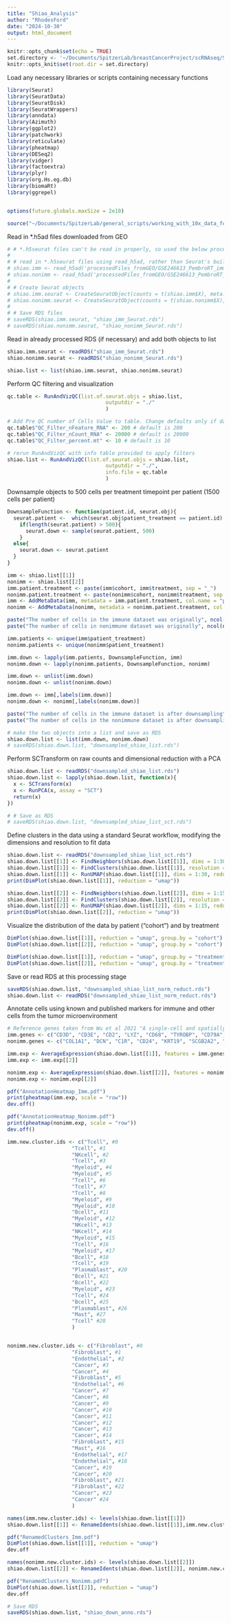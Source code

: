 ```yaml
---
title: "Shiao_Analysis"
author: "RhodesFord"
date: "2024-10-30"
output: html_document
---
```


```r
knitr::opts_chunk$set(echo = TRUE)
set.directory <- '~/Documents/SpitzerLab/breastCancerProject/scRNAseq/Shiao/'
knitr::opts_knit$set(root.dir = set.directory)
```

Load any necessary libraries or scripts containing necessary functions
```r
library(Seurat)
library(SeuratData)
library(SeuratDisk)
library(SeuratWrappers)
library(anndata)
library(Azimuth)
library(ggplot2)
library(patchwork)
library(reticulate)
library(pheatmap)
library(DESeq2)
library(vidger)
library(factoextra)
library(plyr)
library(org.Hs.eg.db)
library(biomaRt)
library(ggrepel)


options(future.globals.maxSize = 2e10)

source("~/Documents/SpitzerLab/general_scripts/working_with_10x_data_forRMD.R")
```

Read in *.h5ad files downloaded from GEO
```r
# # *.h5seurat files can't be read in properly, so used the below processing steps instead
#
# # read in *.h5seurat files using read_h5ad, rather than Seurat's built in function
# shiao.imm <- read_h5ad('processedFiles_fromGEO/GSE246613_PembroRT_immune_R100_final.h5ad')
# shiao.nonimm <- read_h5ad('processedFiles_fromGEO/GSE246613_PembroRT_non_immune_cells.h5ad')
# 
# # Create Seurat objects
# shiao.imm.seurat <- CreateSeuratObject(counts = t(shiao.imm$X), meta.data = shiao.imm$obs)
# shiao.nonimm.seurat <- CreateSeuratObject(counts = t(shiao.nonimm$X), meta.data = shiao.nonimm$obs)
# 
# # Save RDS files 
# saveRDS(shiao.imm.seurat, "shiao_imm_Seurat.rds")
# saveRDS(shiao.nonimm.seurat, "shiao_nonimm_Seurat.rds")
```

Read in already processed RDS (if necessary) and add both objects to list
```r
shiao.imm.seurat <- readRDS("shiao_imm_Seurat.rds")
shiao.nonimm.seurat <- readRDS("shiao_nonimm_Seurat.rds")

shiao.list <- list(shiao.imm.seurat, shiao.nonimm.seurat)
```

Perform QC filtering and visualization
```r
qc.table <- RunAndVizQC(list.of.seurat.objs = shiao.list, 
                                outputdir = "./"
                                )

# Add Pre QC number of Cells Value to table. Change defaults only if data quality suggests it is worth it.
qc.table$"QC_Filter_nFeature_RNA" <- 200 # default is 200
qc.table$"QC_Filter_nCount_RNA" <- 20000 # default is 20000
qc.table$"QC_Filter_percent.mt" <- 10 # default is 10

# rerun RunAndVizQC with info table provided to apply filters
shiao.list <- RunAndVizQC(list.of.seurat.objs = shiao.list, 
                                outputdir = "./",
                                info.file = qc.table
                                )

```

Downsample objects to 500 cells per treatment timepoint per patient (1500 cells per patient)
```r
DownsampleFunction <- function(patient.id, seurat.obj){
  seurat.patient <-  which(seurat.obj$patient_treatment == patient.id)
    if(length(seurat.patient) > 500){
      seurat.down <- sample(seurat.patient, 500)
    }
  else{
    seurat.down <- seurat.patient
  }
}

imm <- shiao.list[[1]]
nonimm <- shiao.list[[2]]
imm.patient.treatment <- paste(imm$cohort, imm$treatment, sep = "_")
nonimm.patient.treatment <- paste(nonimm$cohort, nonimm$treatment, sep = "_")
imm <- AddMetaData(imm, metadata = imm.patient.treatment, col.name = "patient_treatment")
nonimm <- AddMetaData(nonimm, metadata = nonimm.patient.treatment, col.name = "patient_treatment")

paste("The number of cells in the immune dataset was originally", ncol(imm), sep = "")
paste("The number of cells in nonimmune dataset was originally", ncol(nonimm), sep = "")

imm.patients <- unique(imm$patient_treatment)
nonimm.patients <- unique(nonimm$patient_treatment)

imm.down <- lapply(imm.patients, DownsampleFunction, imm)
nonimm.down <- lapply(nonimm.patients, DownsampleFunction, nonimm)

imm.down <- unlist(imm.down)
nonimm.down <- unlist(nonimm.down)

imm.down <- imm[,labels(imm.down)]
nonimm.down <- nonimm[,labels(nonimm.down)]

paste("The number of cells in the immune dataset is after downsampling", ncol(imm.down), sep = "")
paste("The number of cells in the nonimmune dataset is after downsampling", ncol(nonimm.down), sep = "")

# make the two objects into a list and save as RDS
shiao.down.list <- list(imm.down, nonimm.down)
# saveRDS(shiao.down.list, "downsampled_shiao_list.rds")
```

Perform SCTransform on raw counts and dimensional reduction with a PCA
```r
shiao.down.list <- readRDS("downsampled_shiao_list.rds")
shiao.down.list <- lapply(shiao.down.list, function(x){
  x <- SCTransform(x)
  x <- RunPCA(x, assay = "SCT")
  return(x)
})

# # Save as RDS
# saveRDS(shiao.down.list, "downsampled_shiao_list_sct.rds")
```

Define clusters in the data using a standard Seurat workflow, modifying the dimensions and resolution to fit data
```r
shiao.down.list <- readRDS("downsampled_shiao_list_sct.rds")
shiao.down.list[[1]] <- FindNeighbors(shiao.down.list[[1]], dims = 1:30, reduction = "pca", assay = "SCT")
shiao.down.list[[1]] <- FindClusters(shiao.down.list[[1]], resolution = 1, cluster.name = "umap", assay = "SCT")
shiao.down.list[[1]] <- RunUMAP(shiao.down.list[[1]], dims = 1:30, reduction = "pca", reduction.name = "umap", assay = "SCT")
print(DimPlot(shiao.down.list[[1]], reduction = "umap"))

shiao.down.list[[2]] <- FindNeighbors(shiao.down.list[[2]], dims = 1:15, reduction = "pca", assay = "SCT")
shiao.down.list[[2]] <- FindClusters(shiao.down.list[[2]], resolution =0.5, cluster.name = "umap", assay = "SCT")
shiao.down.list[[2]] <- RunUMAP(shiao.down.list[[2]], dims = 1:15, reduction = "pca", reduction.name = "umap", assay = "SCT")
print(DimPlot(shiao.down.list[[2]], reduction = "umap"))
```

Visualize the distribution of the data by patient ("cohort") and by treatment
```r
DimPlot(shiao.down.list[[1]], reduction = "umap", group.by = "cohort")
DimPlot(shiao.down.list[[2]], reduction = "umap", group.by = "cohort")

DimPlot(shiao.down.list[[1]], reduction = "umap", group.by = "treatment")
DimPlot(shiao.down.list[[2]], reduction = "umap", group.by = "treatment")
```

Save or read RDS at this processing stage
```r
saveRDS(shiao.down.list, "downsampled_shiao_list_norm_reduct.rds")
shiao.down.list <- readRDS("downsampled_shiao_list_norm_reduct.rds")
```

Annotate cells using known and published markers for immune and other cells from the tumor microenvironment
```r
# Reference genes taken from Wu et al 2021 "A single-cell and spatially resolved atlas of human breast cancers"
imm.genes <- c("CD3D", "CD3E", "CD2", "LYZ", "CD68", "TYROBP", "CD79A",  "MZB1", "MS4A1", "JCHAIN", "TPSAB1", "TPSB2", "CPA3", "NCAM1", "KLRB1")
nonimm.genes <- c("COL1A1", "DCN", "C1R", "CD24", "KRT19", "SCGB2A2", "EPCAM", "CLDN5", "FLT1", "RAMP2", "PECAM1", "TPSAB1", "TPSB2", "CPA3")

imm.exp <- AverageExpression(shiao.down.list[[1]], features = imm.genes)
imm.exp <- imm.exp[[2]]

nonimm.exp <- AverageExpression(shiao.down.list[[2]], features = nonimm.genes)
nonimm.exp <- nonimm.exp[[2]]

pdf("AnnotationHeatmap_Imm.pdf")
print(pheatmap(imm.exp, scale = "row"))
dev.off()

pdf("AnnotationHeatmap_Nonimm.pdf")
print(pheatmap(nonimm.exp, scale = "row"))
dev.off()

imm.new.cluster.ids <- c("Tcell", #0
                     "Tcell", #1
                     "NKcell", #2
                     "Tcell", #3
                     "Myeloid", #4
                     "Myeloid", #5
                     "Tcell", #6
                     "Tcell", #7
                     "Tcell", #8
                     "Myeloid", #9
                     "Myeloid", #10
                     "Bcell", #11
                     "Myeloid", #12
                     "NKcell", #13
                     "NKcell", #14
                     "Myeloid", #15
                     "Tcell", #16
                     "Myeloid", #17
                     "Bcell", #18
                     "Tcell", #19
                     "Plasmablast", #20
                     "Bcell", #21
                     "Bcell", #22
                     "Myeloid", #23
                     "Tcell", #24
                     "Bcell", #25
                     "Plasmablast", #26
                     "Mast", #27
                     "Tcell" #28
                     )


nonimm.new.cluster.ids <- c("Fibroblast", #0
                     "Fibroblast", #1
                     "Endothelial", #2
                     "Cancer", #3
                     "Cancer", #4
                     "Fibroblast", #5
                     "Endothelial", #6
                     "Cancer", #7
                     "Cancer", #8
                     "Cancer", #9
                     "Cancer", #10
                     "Cancer", #11
                     "Cancer", #12
                     "Cancer", #13
                     "Cancer", #14
                     "Fibroblast", #15
                     "Mast", #16
                     "Endothelial", #17
                     "Endothelial", #18
                     "Cancer", #19
                     "Cancer", #20
                     "Fibroblast", #21
                     "Fibroblast", #22
                     "Cancer", #23
                     "Cancer" #24
                     )

names(imm.new.cluster.ids) <- levels(shiao.down.list[[1]])
shiao.down.list[[1]] <- RenameIdents(shiao.down.list[[1]],imm.new.cluster.ids)

pdf("RenamedClusters_Imm.pdf")
DimPlot(shiao.down.list[[1]], reduction = "umap")
dev.off

names(nonimm.new.cluster.ids) <- levels(shiao.down.list[[2]])
shiao.down.list[[2]] <- RenameIdents(shiao.down.list[[2]], nonimm.new.cluster.ids)

pdf("RenamedClusters_Nonimm.pdf")
DimPlot(shiao.down.list[[2]], reduction = "umap")
dev.off

# Save RDS
saveRDS(shiao.down.list, "shiao_down_anno.rds")

```